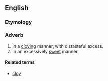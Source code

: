 ==English==

===Etymology===
{{suffix|en|cloying|ly}}
{{PIE root|en|(s)kleh₂w}}
===Adverb===
{{en-adv}}

# In a [[cloying]] manner; with distasteful excess.
# In an excessively [[sweet]] manner.

====Related terms====
* [[cloy]]